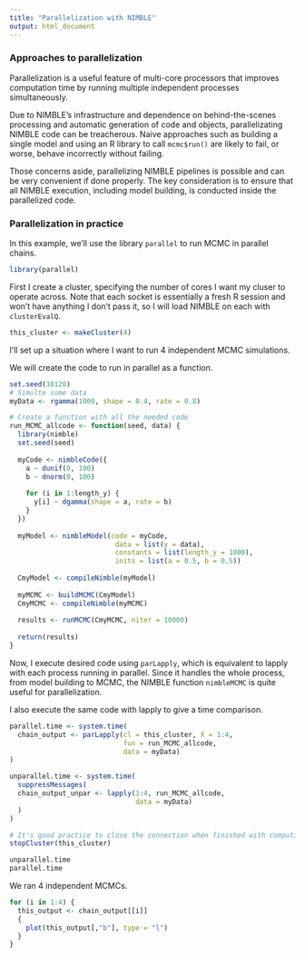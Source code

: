 ```yaml
---
title: "Parallelization with NIMBLE"
output: html_document
---
```


### Approaches to parallelization

Parallelization is a useful feature of multi-core processors that improves computation time by running multiple independent processes simultaneously.

Due to NIMBLE's infrastructure and dependence on behind-the-scenes processing and automatic generation of code and objects, parallelizating NIMBLE code can be treacherous. Naive approaches such as building a single model and using an R library to call `mcmc$run()` are likely to fail, or worse, behave incorrectly without failing.

Those concerns aside, parallelizing NIMBLE pipelines is possible and can be very convenient if done properly. The key consideration is to ensure that all NIMBLE execution, including model building, is conducted inside the parallelized code.

### Parallelization in practice

In this example, we'll use the library `parallel` to run MCMC in parallel chains.

```r
library(parallel)
```

First I create a cluster, specifying the number of cores I want my cluser to operate across.
Note that each socket is essentially a fresh R session and won't have anything I don't pass it, so I will load NIMBLE on each with `clusterEvalQ`.

```r
this_cluster <- makeCluster(4)
```

I'll set up a situation where I want to run 4 independent MCMC simulations.

We will create the code to run in parallel as a function.

```r
set.seed(10120)
# Simulte some data
myData <- rgamma(1000, shape = 0.4, rate = 0.8)

# Create a function with all the needed code
run_MCMC_allcode <- function(seed, data) {
  library(nimble)
  set.seed(seed)
  
  myCode <- nimbleCode({
    a ~ dunif(0, 100)
    b ~ dnorm(0, 100)
  
    for (i in 1:length_y) {
      y[i] ~ dgamma(shape = a, rate = b)
    }
  })
  
  myModel <- nimbleModel(code = myCode,
                          data = list(y = data),
                          constants = list(length_y = 1000),
                          inits = list(a = 0.5, b = 0.5))
  
  CmyModel <- compileNimble(myModel)
  
  myMCMC <- buildMCMC(CmyModel)
  CmyMCMC <- compileNimble(myMCMC)
  
  results <- runMCMC(CmyMCMC, niter = 10000)
  
  return(results)
}

```

Now, I execute desired code using `parLapply`, which is equivalent to lapply with each process running in parallel. Since it handles the whole process, from model building to MCMC, the NIMBLE function `nimbleMCMC` is quite useful for parallelization.

I also execute the same code with lapply to give a time comparison.

```r
parallel.time <- system.time(
  chain_output <- parLapply(cl = this_cluster, X = 1:4, 
                            fun = run_MCMC_allcode, 
                            data = myData)
)

unparallel.time <- system.time(
  suppressMessages(
  chain_output_unpar <- lapply(1:4, run_MCMC_allcode, 
                               data = myData)
  )
)

# It's good practice to close the connection when finished with computing
stopCluster(this_cluster)

unparallel.time
parallel.time
```

We ran 4 independent MCMCs.

```r
for (i in 1:4) {
  this_output <- chain_output[[i]]
  {
    plot(this_output[,"b"], type = "l")
  }
}
```


